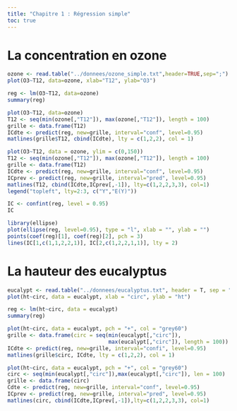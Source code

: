 ```yaml
---
title: "Chapitre 1 : Régression simple"
toc: true
---
```


# La concentration en ozone


```r
ozone <- read.table("../donnees/ozone_simple.txt",header=TRUE,sep=";")
plot(O3~T12, data=ozone, xlab="T12", ylab="O3")
```

```r
reg <- lm(O3~T12, data=ozone)
summary(reg)
```

```r
plot(O3~T12, data=ozone)
T12 <- seq(min(ozone[,"T12"]), max(ozone[,"T12"]), length = 100)
grille <- data.frame(T12)
ICdte <- predict(reg, new=grille, interval="conf", level=0.95)
matlines(grille$T12, cbind(ICdte), lty = c(1,2,2), col = 1)
```

```r
plot(O3~T12, data = ozone, ylim = c(0,150))
T12 <- seq(min(ozone[,"T12"]), max(ozone[,"T12"]), length = 100)
grille <- data.frame(T12)
ICdte <- predict(reg, new=grille, interval="conf", level=0.95)
ICprev <- predict(reg, new=grille, interval="pred", level=0.95)
matlines(T12, cbind(ICdte,ICprev[,-1]), lty=c(1,2,2,3,3), col=1)
legend("topleft", lty=2:3, c("Y","E(Y)"))
```


```r
IC <- confint(reg, level = 0.95)
IC
```

```r
library(ellipse)
plot(ellipse(reg, level=0.95), type = "l", xlab = "", ylab = "")
points(coef(reg)[1], coef(reg)[2], pch = 3)
lines(IC[1,c(1,1,2,2,1)], IC[2,c(1,2,2,1,1)], lty = 2)
```


# La hauteur des eucalyptus

```r
eucalypt <- read.table("../donnees/eucalyptus.txt", header = T, sep = ";")
plot(ht~circ, data = eucalypt, xlab = "circ", ylab = "ht")
```

```r
reg <- lm(ht~circ, data = eucalypt)
summary(reg)
```

```r
plot(ht~circ, data = eucalypt, pch = "+", col = "grey60")
grille <- data.frame(circ = seq(min(eucalypt[,"circ"]),
                                max(eucalypt[,"circ"]), length = 100))
ICdte <- predict(reg, new=grille, interval="confi", level=0.95)
matlines(grille$circ, ICdte, lty = c(1,2,2), col = 1)
```

```r
plot(ht~circ, data = eucalypt, pch = "+", col = "grey60")
circ <- seq(min(eucalypt[,"circ"]),max(eucalypt[,"circ"]), len = 100)
grille <- data.frame(circ)
Cdte <- predict(reg, new=grille, interval="conf", level=0.95)
ICprev <- predict(reg, new=grille, interval="pred", level=0.95)
matlines(circ, cbind(ICdte,ICprev[,-1]),lty=c(1,2,2,3,3), col=1)
```

